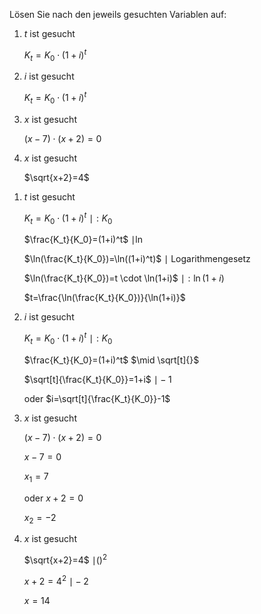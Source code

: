 Lösen Sie nach den jeweils gesuchten Variablen auf:

::: {.content-visible unless-profile="solved"}
#. $t$ ist gesucht

   $K_t=K_0 \cdot (1+i)^t$

#. $i$ ist gesucht

   $K_t=K_0 \cdot (1+i)^t$

#. $x$ ist gesucht

   $(x-7) \cdot (x+2)=0$

#. $x$ ist gesucht

   $\sqrt{x+2}=4$
:::

::: {.content-visible when-profile="solved"}
#. $t$ ist gesucht

   $K_t=K_0 \cdot (1+i)^t$ $\mid :K_0$

   $\frac{K_t}{K_0}=(1+i)^t$ $\mid \ln$

   $\ln(\frac{K_t}{K_0})=\ln((1+i)^t)$ $\mid$ Logarithmengesetz

   $\ln(\frac{K_t}{K_0})=t \cdot \ln(1+i)$ $\mid :\ln(1+i)$

   $t=\frac{\ln(\frac{K_t}{K_0})}{\ln(1+i)}$

#. $i$ ist gesucht

   $K_t=K_0 \cdot (1+i)^t$ $\mid :K_0$

   $\frac{K_t}{K_0}=(1+i)^t$ $\mid \sqrt[t]{}$

   $\sqrt[t]{\frac{K_t}{K_0}}=1+i$ $\mid -1$

   oder $i=\sqrt[t]{\frac{K_t}{K_0}}-1$

#. $x$ ist gesucht

   $(x-7) \cdot (x+2)=0$

   $x-7=0$

   $x_1=7$

   oder $x+2=0$

   $x_2=-2$

#. $x$ ist gesucht

   $\sqrt{x+2}=4$ $\mid ()^2$

   $x+2=4^2$ $\mid -2$

   $x=14$ 
:::
